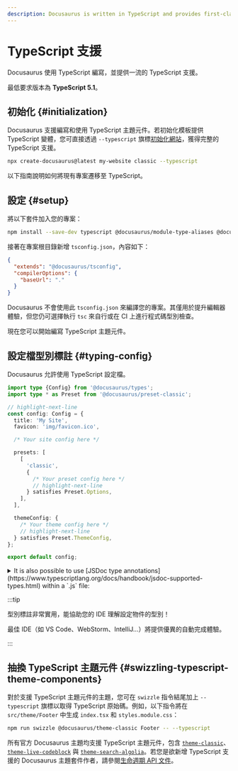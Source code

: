 ```yaml
---
description: Docusaurus is written in TypeScript and provides first-class TypeScript support.
---
```


# TypeScript 支援

Docusaurus 使用 TypeScript 編寫，並提供一流的 TypeScript 支援。

最低要求版本為 **TypeScript 5.1**。

## 初始化 {#initialization}

Docusaurus 支援編寫和使用 TypeScript 主題元件。若初始化模板提供 TypeScript 變體，您可直接透過 `--typescript` 旗標[初始化網站](./installation.mdx#scaffold-project-website)，獲得完整的 TypeScript 支援。

```bash
npx create-docusaurus@latest my-website classic --typescript
```

以下指南說明如何將現有專案遷移至 TypeScript。

## 設定 {#setup}

將以下套件加入您的專案：

```bash npm2yarn
npm install --save-dev typescript @docusaurus/module-type-aliases @docusaurus/tsconfig @docusaurus/types
```

接著在專案根目錄新增 `tsconfig.json`，內容如下：

```json title="tsconfig.json"
{
  "extends": "@docusaurus/tsconfig",
  "compilerOptions": {
    "baseUrl": "."
  }
}
```

Docusaurus 不會使用此 `tsconfig.json` 來編譯您的專案。其僅用於提升編輯器體驗，但您仍可選擇執行 `tsc` 來自行或在 CI 上進行程式碼型別檢查。

現在您可以開始編寫 TypeScript 主題元件。

## 設定檔型別標註 {#typing-config}

Docusaurus 允許使用 TypeScript 設定檔。

```ts title="docusaurus.config.ts"
import type {Config} from '@docusaurus/types';
import type * as Preset from '@docusaurus/preset-classic';

// highlight-next-line
const config: Config = {
  title: 'My Site',
  favicon: 'img/favicon.ico',

  /* Your site config here */

  presets: [
    [
      'classic',
      {
        /* Your preset config here */
        // highlight-next-line
      } satisfies Preset.Options,
    ],
  ],

  themeConfig: {
    /* Your theme config here */
    // highlight-next-line
  } satisfies Preset.ThemeConfig,
};

export default config;
```

<details>
  <summary>It is also possible to use [JSDoc type annotations](https://www.typescriptlang.org/docs/handbook/jsdoc-supported-types.html) within a `.js` file:</summary>

By default, the Docusaurus TypeScript config does not type-check JavaScript files.

The `// @ts-check` comment ensures the config file is properly type-checked when running `npx tsc`.

```js title="docusaurus.config.js"
// highlight-next-line
// @ts-check

// highlight-next-line
/** @type {import('@docusaurus/types').Config} */
const config = {
  tagline: 'Dinosaurs are cool',
  favicon: 'img/favicon.ico',

  /* Your site config here */

  presets: [
    [
      '@docusaurus/preset-classic',
      // highlight-next-line
      /** @type {import('@docusaurus/preset-classic').Options} */
      (
        {
          /* Your preset config here */
        }
      ),
    ],
  ],
  themeConfig:
    // highlight-next-line
    /** @type {import('@docusaurus/preset-classic').ThemeConfig} */
    (
      {
        /* Your theme config here */
      }
    ),
};

export default config;
```

</details>

:::tip

型別標註非常實用，能協助您的 IDE 理解設定物件的型別！

最佳 IDE（如 VS Code、WebStorm、IntelliJ...）將提供優異的自動完成體驗。

:::

## 抽換 TypeScript 主題元件 {#swizzling-typescript-theme-components}

對於支援 TypeScript 主題元件的主題，您可在 `swizzle` 指令結尾加上 `--typescript` 旗標以取得 TypeScript 原始碼。例如，以下指令將在 `src/theme/Footer` 中生成 `index.tsx` 和 `styles.module.css`：

```bash npm2yarn
npm run swizzle @docusaurus/theme-classic Footer -- --typescript
```

所有官方 Docusaurus 主題均支援 TypeScript 主題元件，包含 [`theme-classic`](./api/themes/theme-classic.mdx)、[`theme-live-codeblock`](./api/themes/theme-live-codeblock.mdx) 與 [`theme-search-algolia`](./api/themes/theme-search-algolia.mdx)。若您是欲新增 TypeScript 支援的 Docusaurus 主題套件作者，請參閱[生命週期 API 文件](./api/plugin-methods/extend-infrastructure.mdx#getTypeScriptThemePath)。